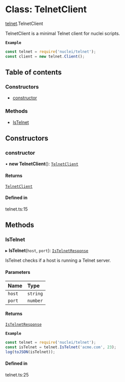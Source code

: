 # Class: TelnetClient

[telnet](/templates/protocols/javascript/modules/telnet).TelnetClient

TelnetClient is a minimal Telnet client for nuclei scripts.

**`Example`**

```javascript
const telnet = require('nuclei/telnet');
const client = new telnet.Client();
```

## Table of contents

### Constructors

- [constructor](/templates/protocols/javascript/modules/telnet.TelnetClient#constructor)

### Methods

- [IsTelnet](/templates/protocols/javascript/modules/telnet.TelnetClient#istelnet)

## Constructors

### constructor

• **new TelnetClient**(): [`TelnetClient`](/templates/protocols/javascript/modules/telnet.TelnetClient)

#### Returns

[`TelnetClient`](/templates/protocols/javascript/modules/telnet.TelnetClient)

#### Defined in

telnet.ts:15

## Methods

### IsTelnet

▸ **IsTelnet**(`host`, `port`): [`IsTelnetResponse`](/templates/protocols/javascript/modules/telnet.IsTelnetResponse)

IsTelnet checks if a host is running a Telnet server.

#### Parameters

| Name | Type |
| :------ | :------ |
| `host` | `string` |
| `port` | `number` |

#### Returns

[`IsTelnetResponse`](/templates/protocols/javascript/modules/telnet.IsTelnetResponse)

**`Example`**

```javascript
const telnet = require('nuclei/telnet');
const isTelnet = telnet.IsTelnet('acme.com', 23);
log(toJSON(isTelnet));
```

#### Defined in

telnet.ts:25
